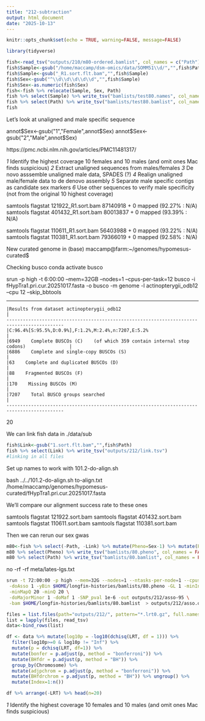 ```yaml
---
title: "212-subtraction"
output: html_document
date: "2025-10-13"
---
```


```r
knitr::opts_chunk$set(echo = TRUE, warning=FALSE, message=FALSE)
```

```r
library(tidyverse)
```


```r
fish<-read_tsv("outputs/210/m80-ordered.bamlist", col_names = c("Path"))
fish$Sample<-gsub("/home/maccamp/dsm-omics/data/SOMM51\\d/","",fish$Path)
fish$Sample<-gsub("_R1.sort.flt.bam","",fish$Sample)
fish$Sex<-gsub("^\\d\\d\\d\\d\\d","",fish$Sample)
fish$Sex<-as.numeric(fish$Sex)
fish<-fish %>% relocate(Sample, Sex, Path)
fish %>% select(Sample) %>% write_tsv("bamlists/test80.names", col_names = FALSE)
fish %>% select(Path) %>% write_tsv("bamlists/test80.bamlist", col_names = FALSE)
fish
```


Let's look at unaligned and male specific sequence

annot$Sex<-gsub("1","Female",annot$Sex)
annot$Sex<-gsub("2","Male",annot$Sex)

https://pmc.ncbi.nlm.nih.gov/articles/PMC11481317/

_1_ Identify the highest coverage 10 females and 10 males (and omit ones Mac finds suspicious)
_2_ Extract unaligned sequences from males/females
_3_ De novo asssemble unaligned male data, SPADES (?)
_4_ Realign unaligned male/female data to de denovo assembly
_5_ Separate male specific contigs as candidate sex markers
_6_ Use other sequences to verify male specificity (not from the original 10 highest coverage)

samtools flagstat 121922_R1.sort.bam 87140918 + 0 mapped (92.27% : N/A)
samtools flagstat 401432_R1.sort.bam 80013837 + 0 mapped (93.39% : N/A)

samtools flagstat 110611_R1.sort.bam 56403988 + 0 mapped (93.22% : N/A)
samtools flagstat 110381_R1.sort.bam 79366019 + 0 mapped (92.58% : N/A)


New curated genome in 
(base) maccamp@farm:~/genomes/hypomesus-curated$

Checking busco 
conda activate busco

srun -p high -t 6:00:00 --mem=32GB --nodes=1 --cpus-per-task=12 busco -i fHypTra1.pri.cur.20251017.fasta -o busco -m genome -l actinopterygii_odb12 --cpu 12 --skip_bbtools

 -------------------------------------------------------------------------------------------
    |Results from dataset actinopterygii_odb12                                                 |
    -------------------------------------------------------------------------------------------
    |C:96.4%[S:95.5%,D:0.9%],F:1.2%,M:2.4%,n:7207,E:5.2%                                       |
    |6949    Complete BUSCOs (C)    (of which 359 contain internal stop codons)                |
    |6886    Complete and single-copy BUSCOs (S)                                               |
    |63    Complete and duplicated BUSCOs (D)                                                  |
    |88    Fragmented BUSCOs (F)                                                               |
    |170    Missing BUSCOs (M)                                                                 |
    |7207    Total BUSCO groups searched                                                       |
    -------------------------------------------------------------------------------------------
20


We can link fish data in ./data/sub
```r
fish$Link<-gsub("1.sort.flt.bam","",fish$Path) 
fish %>% select(Link) %>% write_tsv("outputs/212/link.tsv")
#linking in all files
```

Set up names to work with 101.2-do-align.sh

bash ../../101.2-do-align.sh to-align.txt /home/maccamp/genomes/hypomesus-curated/fHypTra1.pri.cur.20251017.fasta


We'll compare our alignment success rate to these ones

samtools flagstat 121922.sort.bam 
samtools flagstat 401432.sort.bam
samtools flagstat 110611.sort.bam
samtools flagstat 110381.sort.bam

Then we can rerun our sex gwas
```r
m80<-fish %>% select(-Path, -Link) %>% mutate(Pheno=Sex-1) %>% mutate(Path=paste0("/home/maccamp/longfin-histories/data/sub/",Sample,".sort.flt.bam"))
m80 %>% select(Pheno) %>% write_tsv("bamlists/80.pheno", col_names = FALSE)
m80 %>% select(Path) %>% write_tsv("bamlists/80.bamlist", col_names = FALSE)

```

no -rf -rf meta/lates-lgs.txt
```sh
srun -t 72:00:00 -p high --mem=32G --nodes=1 --ntasks-per-node=1 --cpus-per-task=12 $HOME/angsd/angsd -P 12 \
 -doAsso 1 -yBin $HOME/longfin-histories/bamlists/80.pheno -GL 1 -minInd 76 -minMaf 0.10 \
 -minMapQ 20 -minQ 20 \
 -doMajorMinor 1 -doMaf 1 -SNP_pval 1e-6 -out outputs/212/asso-95 \
 -bam $HOME/longfin-histories/bamlists/80.bamlist  > outputs/212/asso.out 2> outputs/212/asso.err &
```

```r
files = list.files(path="outputs/212/", pattern="*.lrt0.gz", full.names = TRUE)
list = lapply(files, read_tsv)
data<-bind_rows(list)
```

```r
df <- data %>% mutate(log10p = -log10(dchisq(LRT, df = 1))) %>%
  filter(log10p>=0 & log10p != "Inf") %>%
  mutate(p = dchisq(LRT, df=1)) %>%
  mutate(bonfer = p.adjust(p, method = "bonferroni")) %>% 
  mutate(BHfdr = p.adjust(p, method = "BH")) %>%
  group_by(Chromosome) %>%
  mutate(adjpchrom = p.adjust(p, method = "bonferroni")) %>%
  mutate(BHfdrchrom = p.adjust(p, method = "BH")) %>% ungroup() %>%
  mutate(Index=1:n())

df %>% arrange(-LRT) %>% head(n=20)
```



_1_ Identify the highest coverage 10 females and 10 males (and omit ones Mac finds suspicious)

